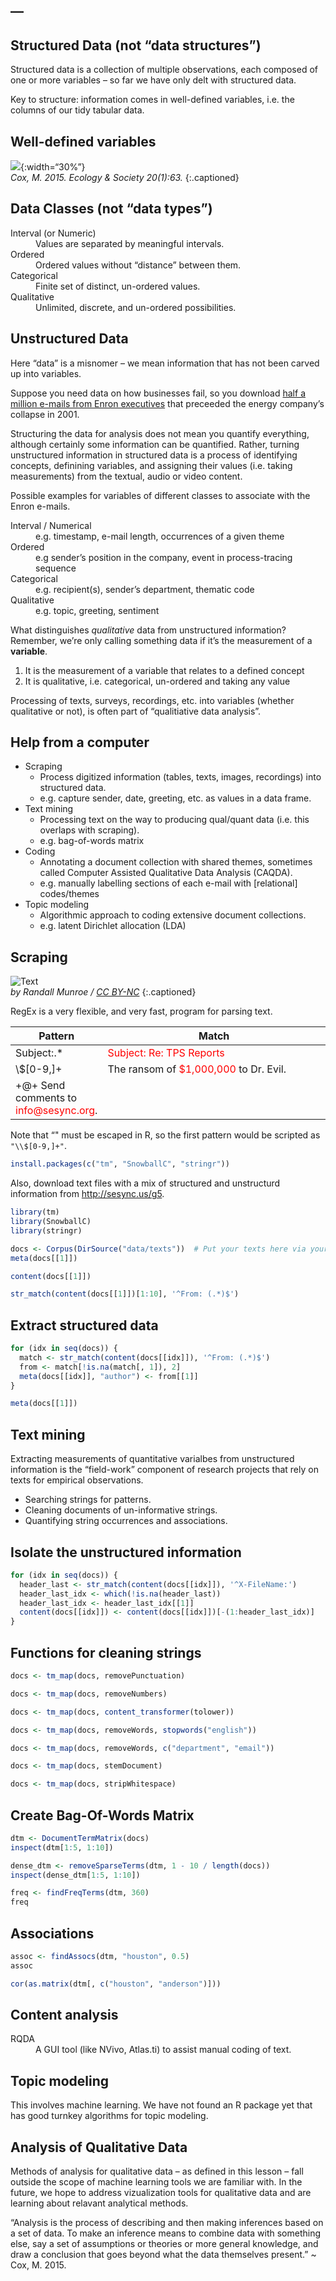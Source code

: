 ---
---

## Structured Data (not "data structures")

Structured data is a collection of multiple observations, each composed of one or more variables -- so far we have only delt with structured data.

Key to structure: information comes in well-defined variables, i.e. the columns of our tidy tabular data.

<!--split-->

## Well-defined variables

![]({{ site.baseurl }}/images/variable.png){:width="30%"}  
*Cox, M. 2015. Ecology & Society 20(1):63.*
{:.captioned}

<!--split-->

## Data Classes (not "data types")

Interval (or Numeric)
: Values are separated by meaningful intervals.

Ordered
: Ordered values without "distance" between them.

Categorical
: Finite set of distinct, un-ordered values.

Qualitative
: Unlimited, discrete, and un-ordered possibilities.

<!--split-->

## Unstructured Data

Here "data" is a misnomer -- we mean information that has not been carved up into variables.

Suppose you need data on how businesses fail, so you download [half a million e-mails from Enron executives](https://www.cs.cmu.edu/~./enron/) that preceeded the energy company's collapse in 2001.

Structuring the data for analysis does not mean you quantify everything, although certainly some information can be quantified.
Rather, turning unstructured information in structured data is a process of identifying concepts, definining variables, and assigning their values (i.e. taking measurements) from the textual, audio or video content.

<!--split-->

Possible examples for variables of different classes to associate with the Enron e-mails.

Interval / Numerical
: e.g. timestamp, e-mail length, occurrences of a given theme

Ordered
: e.g sender's position in the company, event in process-tracing sequence

Categorical
: e.g. recipient(s), sender's department, thematic code

Qualitative
: e.g. topic, greeting, sentiment

<!--split-->

What distinguishes *qualitative* data from unstructured information? Remember, we're only calling something data if it's the measurement of a **variable**.

1. It is the measurement of a variable that relates to a defined concept
1. It is qualitative, i.e. categorical, un-ordered and taking any value

Processing of texts, surveys, recordings, etc. into variables (whether qualitative or not), is often part of "qualitiative data analysis".

<!--split-->

## Help from a computer

- Scraping
  - Process digitized information (tables, texts, images, recordings) into structured data.
  - e.g. capture sender, date, greeting, etc. as values in a data frame.
- Text mining
  - Processing text on the way to producing qual/quant data (i.e. this overlaps with scraping).
  - e.g. bag-of-words matrix
- Coding
  - Annotating a document collection with shared themes, sometimes called Computer Assisted Qualitative Data Analysis (CAQDA).
  - e.g. manually labelling sections of each e-mail with [relational] codes/themes 
- Topic modeling
  - Algorithmic approach to coding extensive document collections.
  - e.g. latent Dirichlet allocation (LDA)

<!--split-->

## Scraping

![Text](http://imgs.xkcd.com/comics/regular_expressions.png "Wait, forgot to escape a space. Wheeeeee[taptaptap]eeeeee.")  
*by Randall Munroe / [CC BY-NC](http://xkcd.com/license.html)*
{:.captioned}

<!--split-->

RegEx is a very flexible, and very fast, program for parsing text.

| Pattern     | Match                                                                 |
|-------------+-----------------------------------------------------------------------|
| Subject:.\*  | <span style="color:red;">Subject: Re: TPS Reports</span>              |
| \\$[0-9,]+   | The ransom of <span style="color:red;">$1,000,000</span> to Dr. Evil. |
| \b\S+@\S+\b  | Send comments to <span style="color:red;">info@sesync.org</span>.     |

Note that "\" must be escaped in R, so the first pattern would be scripted as `"\\$[0-9,]+"`.

<!--split-->

```r
install.packages(c("tm", "SnowballC", "stringr"))
```

Also, download text files with a mix of structured and unstructurd information from <http://sesync.us/g5>.

<!--split-->

```r
library(tm)
library(SnowballC)
library(stringr)

docs <- Corpus(DirSource("data/texts"))  # Put your texts here via your file explorer/finder
meta(docs[[1]])
```

<!--split-->

```r
content(docs[[1]])
```

<!--split-->

```r
str_match(content(docs[[1]])[1:10], '^From: (.*)$')
```

<!--split-->

## Extract structured data

```r
for (idx in seq(docs)) {
  match <- str_match(content(docs[[idx]]), '^From: (.*)$')
  from <- match[!is.na(match[, 1]), 2]
  meta(docs[[idx]], "author") <- from[[1]]
}
```

```r
meta(docs[[1]])
```

<!--split-->

## Text mining

Extracting measurements of quantitative varialbes from unstructured information is the "field-work" component of research projects that rely on texts for empirical observations.

- Searching strings for patterns.
- Cleaning documents of un-informative strings.
- Quantifying string occurrences and associations.

<!--split-->

## Isolate the unstructured information

```r
for (idx in seq(docs)) {
  header_last <- str_match(content(docs[[idx]]), '^X-FileName:')
  header_last_idx <- which(!is.na(header_last))
  header_last_idx <- header_last_idx[[1]]
  content(docs[[idx]]) <- content(docs[[idx]])[-(1:header_last_idx)]
}
```

<!--split-->

## Functions for cleaning strings

```r

docs <- tm_map(docs, removePunctuation)

docs <- tm_map(docs, removeNumbers)

docs <- tm_map(docs, content_transformer(tolower))

docs <- tm_map(docs, removeWords, stopwords("english"))

docs <- tm_map(docs, removeWords, c("department", "email"))

docs <- tm_map(docs, stemDocument)

docs <- tm_map(docs, stripWhitespace)

```

<!--split-->

## Create Bag-Of-Words Matrix

```r
dtm <- DocumentTermMatrix(docs)
inspect(dtm[1:5, 1:10])
```

<!--split-->

```r
dense_dtm <- removeSparseTerms(dtm, 1 - 10 / length(docs))
inspect(dense_dtm[1:5, 1:10])
```

<!--split-->

```r
freq <- findFreqTerms(dtm, 360)
freq
```

<!--split-->

## Associations

```r
assoc <- findAssocs(dtm, "houston", 0.5)
assoc
```

```r
cor(as.matrix(dtm[, c("houston", "anderson")]))
```

<!--split-->

## Content analysis

RQDA
: A GUI tool (like NVivo, Atlas.ti) to assist manual coding of text.

<!--split-->

## Topic modeling

This involves machine learning. We have not found an R package yet that has good turnkey algorithms for topic modeling.

<!--split-->

## Analysis of Qualitative Data

Methods of analysis for qualitative data -- as defined in this lesson -- fall outside the scope of machine learning tools we are familiar with. In the future, we hope to address vizualization tools for qualitative data and are learning about relavant analytical methods.

"Analysis is the process of describing and then making inferences based on a set of data. To make an inference means to combine data with something else, say a set of assumptions or theories or more general knowledge, and draw a conclusion that goes beyond what the data themselves present." ~ Cox, M. 2015.
